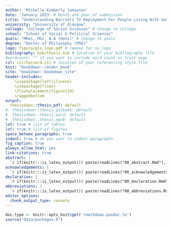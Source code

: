 ```yaml
---
author: 'Michelle Kimberly Jamieson'
date: 'January 2023' # Month and year of submission
title: "Understanding Barriers To Employment For People Living With Severe Mental Illness"
university: "University of Glasgow"
college: "College of Social Sciences" # change to college
school: "School of Social & Political Sciences"
quals: "MRes, MSc, B.A (Hons)" # change to quals
degree: "Doctor of Philosophy (PhD)"
logo: figure/gla_logo.pdf # remove for no logo
bibliography: bib/thesis.bib # location of your bibliography file
#wordcount: "" if you want to include word count on front page
csl: csl/harvard.csl # location of your referencing style file
knit: "bookdown::render_book"
site: "bookdown::bookdown_site"
header-includes:
    \usepackage[left]{lineno}
    \usepackage{float}
    \floatplacement{figure}{H}
    \raggedbottom 
output:
  thesisdown::thesis_pdf: default 
#  thesisdown::thesis_gitbook: default         
#  thesisdown::thesis_word: default
#  thesisdown::thesis_epub: default
lot: true # list of tables
lof: true # list of figures
space_betwee_paragraphs: true
indent: true # do you want to indent paragraphs
fig_caption: true
always_allow_html: yes
link-citations: true
abstract: |
  `r if(knitr:::is_latex_output()) paste(readLines("00_abstract.Rmd"), collapse = '\n  ')`
acknowledgements: |
  `r if(knitr:::is_latex_output()) paste(readLines("00_acknowledgements.Rmd"), collapse = '\n  ')`
declaration: |
  `r if(knitr:::is_latex_output()) paste(readLines("00_declaration.Rmd"), collapse = '\n  ')`
abbreviations: |
  `r if(knitr:::is_latex_output()) paste(readLines("00_abbreviations.Rmd"), collapse = '\n  ')`
editor_options: 
  chunk_output_type: console
---
```


```r
doc.type <- knitr::opts_knit$get('rmarkdown.pandoc.to')
source("data/packages.R")
```

